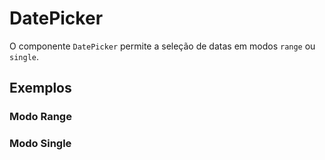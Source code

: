 
<Meta of={DatePickerStories} />

# DatePicker

O componente `DatePicker` permite a seleção de datas em modos `range` ou `single`.

## Exemplos

### Modo Range

<Canvas of={DatePickerStories.RangeMode} />

### Modo Single

<Canvas of={DatePickerStories.SingleMode} />
